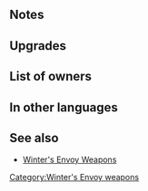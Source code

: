 {{Weapon Infobox
|tagid=SID_ハンドベル＋
|weaponType=Axe
|weaponName={{PAGENAME}}
|altWeaponName=Handbell Plus
|might=14
|range=1
|effect=If foe initiates combat, grants Atk/Spd/Def/Res+2 during combat.
|cost=300
|exclusive=0
|statModifiers=0,14,0,0,0
|refinePaths=default
|refineSP=350
|refineMedals=500
|refineStones=50
|properties=
}}
==Notes==
{{IfFoeInitiates}}
{{Combat boosts}}
==Upgrades==
{{Weapon Upgrade List}}
==List of owners==
{{Skill Hero List}}
==In other languages==
{{OtherLanguages
|japanese=ハンドベル＋
|german=Handglocke+
|spanishEU=Campanitas +
|spanishLA=Campanitas +
|french=Cloche +
|italian=Campanella+
|chineseTW=手鐘＋
|portuguese=Sineta+
}}
==See also==
* [[Winter's Envoy Weapons]]
{{Weapons Navbox}}
[[Category:Winter's Envoy weapons]]